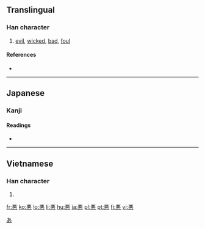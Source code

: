 {{also|惡|恶}}
==Translingual==

===Han character===
{{Han char|rn=61|rad=心|as=07|sn=11|four=|canj=一一心 (MMP), X一一心 (XMMP)|ids=⿱[[亜]][[心]]}}

# [[evil]], [[wicked]], [[bad]], [[foul]]

====References====
* {{Han ref|kx=0388.341|dkj=10717|dj=0721.260|hdz=42300.020|uh=60AA|ud=24746}}

----

==Japanese==

===Kanji===
{{ja-kanji|grade=3|rs=心07}}

====Readings====
* {{ja-readings|on=[[あく]] (aku)|kun=[[わるい]] (warui), [[にくむ]] (nikumu), [[いずくんぞ]] (izukunzo)}}

[[Category:Han characters from which hiragana were derived|あ]]

----

==Vietnamese==

===Han character===
{{vi-hantu|ác|rs=心07}}

# {{defn|Vietnamese|sort=心07}}

[[fr:悪]]
[[ko:悪]]
[[lo:悪]]
[[li:悪]]
[[hu:悪]]
[[ja:悪]]
[[pl:悪]]
[[pt:悪]]
[[fi:悪]]
[[vi:悪]]
